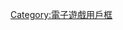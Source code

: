 {{Userbox
  |id=PvZ
  |id-s=12
  |id-c = #0000ee
  |id-fc = #ffffff
  |info = 这个用户正忙着在花园里'''[[植物大战僵尸|大战僵尸]]'''～
  |info-c = #ffff00
  |info-s = 10
  |info-fc = #123456
  |border-c = #8B00FF
}}<includeonly>[[Category:喜欢植物大战僵尸的维基人|{{PAGENAME}}]]</includeonly><noinclude>

[[Category:喜欢植物大战僵尸的维基人| ]]
[[Category:電子遊戲用戶框]]
</noinclude>
